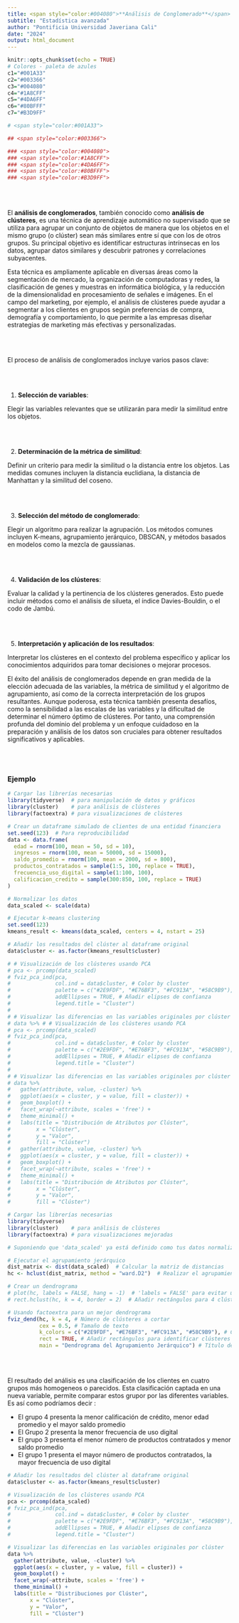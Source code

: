 ```yaml
---
title: <span style="color:#004080">**Análisis de Conglomerado**</span>
subtitle: "Estadística avanzada"
author: "Pontificia Universidad Javeriana Cali"
date: "2024"
output: html_document
---
```


```r
knitr::opts_chunk$set(echo = TRUE)
# Colores - paleta de azules
c1="#001A33"
c2="#003366"
c3="#004080"
c4="#1A8CFF"
c5="#4DA6FF"
c6="#80BFFF"
c7="#B3D9FF"

# <span style="color:#001A33"> 

## <span style="color:#003366">  

### <span style="color:#004080">
### <span style="color:#1A8CFF">
### <span style="color:#4DA6FF">
### <span style="color:#80BFFF">
### <span style="color:#B3D9FF">

```

<br/><br/>

El **análisis de conglomerados**, también conocido como **análisis de clústeres**, es una técnica de aprendizaje automático no supervisado que se utiliza para agrupar un conjunto de objetos de manera que los objetos en el mismo grupo (o clúster) sean más similares entre sí que con los de otros grupos. Su principal objetivo es identificar estructuras intrínsecas en los datos, agrupar datos similares y descubrir patrones y correlaciones subyacentes.

Esta técnica es ampliamente aplicable en diversas áreas como la segmentación de mercado, la organización de computadoras y redes, la clasificación de genes y muestras en informática biológica, y la reducción de la dimensionalidad en procesamiento de señales e imágenes. En el campo del marketing, por ejemplo, el análisis de clústeres puede ayudar a segmentar a los clientes en grupos según preferencias de compra, demografía y comportamiento, lo que permite a las empresas diseñar estrategias de marketing más efectivas y personalizadas.

<br/><br/>

El proceso de análisis de conglomerados incluye varios pasos clave:

<br/><br/>

1. **Selección de variables**: 

Elegir las variables relevantes que se utilizarán para medir la similitud entre los objetos.

<br/><br/>

2. **Determinación de la métrica de similitud**: 

Definir un criterio para medir la similitud o la distancia entre los objetos. Las medidas comunes incluyen la distancia euclidiana, la distancia de Manhattan y la similitud del coseno.

<br/><br/>

3. **Selección del método de conglomerado**: 

Elegir un algoritmo para realizar la agrupación. Los métodos comunes incluyen K-means, agrupamiento jerárquico, DBSCAN, y métodos basados en modelos como la mezcla de gaussianas.

<br/><br/>

4. **Validación de los clústeres**: 

Evaluar la calidad y la pertinencia de los clústeres generados. Esto puede incluir métodos como el análisis de silueta, el índice Davies-Bouldin, o el codo de Jambú.

<br/><br/>

5. **Interpretación y aplicación de los resultados**: 

Interpretar los clústeres en el contexto del problema específico y aplicar los conocimientos adquiridos para tomar decisiones o mejorar procesos.

El éxito del análisis de conglomerados depende en gran medida de la elección adecuada de las variables, la métrica de similitud y el algoritmo de agrupamiento, así como de la correcta interpretación de los grupos resultantes. Aunque poderosa, esta técnica también presenta desafíos, como la sensibilidad a las escalas de las variables y la dificultad de determinar el número óptimo de clústeres. Por tanto, una comprensión profunda del dominio del problema y un enfoque cuidadoso en la preparación y análisis de los datos son cruciales para obtener resultados significativos y aplicables.

<br/><br/>

### **Ejemplo**


```r
# Cargar las librerías necesarias
library(tidyverse)  # para manipulación de datos y gráficos
library(cluster)    # para análisis de clústeres
library(factoextra) # para visualizaciones de clústeres

# Crear un dataframe simulado de clientes de una entidad financiera
set.seed(123)  # Para reproducibilidad
data <- data.frame(
  edad = rnorm(100, mean = 50, sd = 10),
  ingresos = rnorm(100, mean = 50000, sd = 15000),
  saldo_promedio = rnorm(100, mean = 2000, sd = 800),
  productos_contratados = sample(1:5, 100, replace = TRUE),
  frecuencia_uso_digital = sample(1:100, 100),
  calificacion_credito = sample(300:850, 100, replace = TRUE)
)

# Normalizar los datos
data_scaled <- scale(data)

# Ejecutar k-means clustering
set.seed(123)
kmeans_result <- kmeans(data_scaled, centers = 4, nstart = 25)

# Añadir los resultados del clúster al dataframe original
data$cluster <- as.factor(kmeans_result$cluster)

# # Visualización de los clústeres usando PCA
# pca <- prcomp(data_scaled)
# fviz_pca_ind(pca,
#              col.ind = data$cluster, # Color by cluster
#              palette = c("#2E9FDF", "#E76BF3", "#FC913A", "#58C9B9"),
#              addEllipses = TRUE, # Añadir elipses de confianza
#              legend.title = "Cluster")
# 
# # Visualizar las diferencias en las variables originales por clúster
# data %>% # # Visualización de los clústeres usando PCA
# pca <- prcomp(data_scaled)
# fviz_pca_ind(pca,
#              col.ind = data$cluster, # Color by cluster
#              palette = c("#2E9FDF", "#E76BF3", "#FC913A", "#58C9B9"),
#              addEllipses = TRUE, # Añadir elipses de confianza
#              legend.title = "Cluster")
# 
# # Visualizar las diferencias en las variables originales por clúster
# data %>% 
#   gather(attribute, value, -cluster) %>%
#   ggplot(aes(x = cluster, y = value, fill = cluster)) +
#   geom_boxplot() +
#   facet_wrap(~attribute, scales = 'free') +
#   theme_minimal() +
#   labs(title = "Distribución de Atributos por Clúster",
#        x = "Clúster",
#        y = "Valor",
#        fill = "Clúster")
#   gather(attribute, value, -cluster) %>%
#   ggplot(aes(x = cluster, y = value, fill = cluster)) +
#   geom_boxplot() +
#   facet_wrap(~attribute, scales = 'free') +
#   theme_minimal() +
#   labs(title = "Distribución de Atributos por Clúster",
#        x = "Clúster",
#        y = "Valor",
#        fill = "Clúster")

```

```r
# Cargar las librerías necesarias
library(tidyverse)
library(cluster)    # para análisis de clústeres
library(factoextra) # para visualizaciones mejoradas

# Suponiendo que 'data_scaled' ya está definido como tus datos normalizados

# Ejecutar el agrupamiento jerárquico
dist_matrix <- dist(data_scaled)  # Calcular la matriz de distancias
hc <- hclust(dist_matrix, method = "ward.D2")  # Realizar el agrupamiento jerárquico

# Crear un dendrograma
# plot(hc, labels = FALSE, hang = -1)  # 'labels = FALSE' para evitar un gráfico sobrecargado
# rect.hclust(hc, k = 4, border = 2)  # Añadir rectángulos para 4 clústeres

# Usando factoextra para un mejor dendrograma
fviz_dend(hc, k = 4, # Número de clústeres a cortar
          cex = 0.5, # Tamaño de texto
          k_colors = c("#2E9FDF", "#E76BF3", "#FC913A", "#58C9B9"), # Colores de clústeres
          rect = TRUE, # Añadir rectángulos para identificar clústeres
          main = "Dendrograma del Agrupamiento Jerárquico") # Título del gráfico

```

<br/><br/>


El resultado del análisis es una clasificación de los clientes en cuatro grupos más homogeneos o parecidos. Esta clasificación captada en una nueva variable, permite comparar estos grupor por las diferentes variables. Es así como podríamos decir :

* El grupo 4 presenta la menor calificación de crédito, menor edad promedio y el mayor saldo promedio
* El Grupo 2 presenta la menor frecuencia de uso digital
* El grupo 3 presenta el menor número de productos contratados y menor saldo promedio
* El grupo 1 presenta el mayor número de productos contratados, la mayor frecuencia de uso digital








```r

# Añadir los resultados del clúster al dataframe original
data$cluster <- as.factor(kmeans_result$cluster)

# Visualización de los clústeres usando PCA
pca <- prcomp(data_scaled)
# fviz_pca_ind(pca,
#              col.ind = data$cluster, # Color by cluster
#              palette = c("#2E9FDF", "#E76BF3", "#FC913A", "#58C9B9"),
#              addEllipses = TRUE, # Añadir elipses de confianza
#              legend.title = "Cluster")

# Visualizar las diferencias en las variables originales por clúster
data %>% 
  gather(attribute, value, -cluster) %>%
  ggplot(aes(x = cluster, y = value, fill = cluster)) +
  geom_boxplot() +
  facet_wrap(~attribute, scales = 'free') +
  theme_minimal() +
  labs(title = "Distribuciones por Clúster",
       x = "Clúster",
       y = "Valor",
       fill = "Clúster")


```



